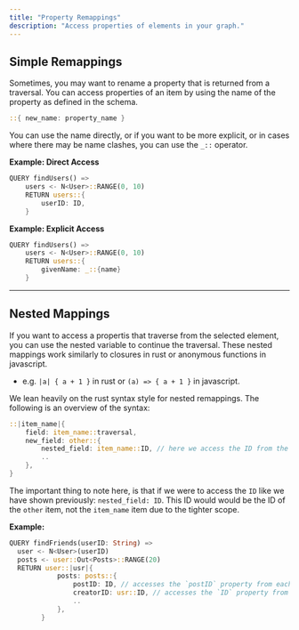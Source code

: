 ```yaml
---
title: "Property Remappings"
description: "Access properties of elements in your graph."
---
```


## Simple Remappings

Sometimes, you may want to rename a property that is returned from a traversal. 
You can access properties of an item by using the name of the property as defined
in the schema. 
```rust
::{ new_name: property_name }
```
You can use the name directly, or if you want to be more explicit, 
or in cases where there may be name clashes, you can use the `_::` operator.


**Example: Direct Access**

```rust [expandable]
QUERY findUsers() =>
    users <- N<User>::RANGE(0, 10)
    RETURN users::{
        userID: ID, 
    }
```

**Example: Explicit Access**

```rust [expandable]
QUERY findUsers() =>
    users <- N<User>::RANGE(0, 10)
    RETURN users::{
        givenName: _::{name}
    }
```

---

## Nested Mappings

If you want to access a propertis that traverse from the selected element,
you can use the nested variable to continue the traversal. 
These nested mappings work similarly to closures in rust or anonymous functions in javascript.

- e.g. `|a| { a + 1 }` in rust or `(a) => { a + 1 }` in javascript.

We lean heavily on the rust syntax style for nested remappings.
The following is an overview of the syntax:

```rust
::|item_name|{
    field: item_name::traversal,
    new_field: other::{
        nested_field: item_name::ID, // here we access the ID from the outer scope
        ..
    },
}
```

The important thing to note here, is that if we were to access the `ID` like we have shown previously:
`nested_field: ID`. This ID would would be the ID of the `other` item, not the `item_name` item due to the tighter scope.

**Example:**

```rust
QUERY findFriends(userID: String) =>
  user <- N<User>(userID)
  posts <- user::Out<Posts>::RANGE(20)
  RETURN user::|usr|{
            posts: posts::{
                postID: ID, // accesses the `postID` property from each `posts`
                creatorID: usr::ID, // accesses the `ID` property from each `usr` and maps it to `creatorID`
                ..
            },
        }
```
